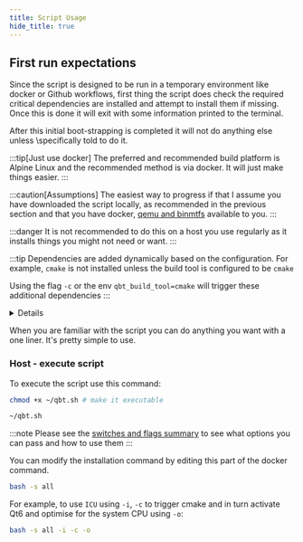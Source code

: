 ```yaml
---
title: Script Usage
hide_title: true
---
```



## First run expectations

Since the script is designed to be run in a temporary environment like docker or Github workflows, first thing the script does check the required critical dependencies are installed and attempt to install them if missing. Once this is done it will exit with some information printed to the terminal.

After this initial boot-strapping is completed it will not do anything else unless \specifically told to do it.

:::tip[Just use docker]
The preferred and recommended build platform is Alpine Linux and the recommended method is via docker. It will just make things easier.
:::

:::caution[Assumptions]
The easiest way to progress if that I assume you have downloaded the script locally, as recommended in the previous section and that you have docker, [qemu and binmtfs](glossary/qemu) available to you.
:::

:::danger
It is not recommended to do this on a host you use regularly as it installs things you might not need or want.
:::

<Advanced client:only>

:::tip
Dependencies are added dynamically based on the configuration. For example, `cmake` is not installed unless the build tool is configured to be `cmake`

Using the flag `-c` or the env `qbt_build_tool=cmake` will trigger these additional dependencies
:::
</Advanced>

<Details summary="What to expect" client:only="react">![](/docs_images/script_usage/1.png)</Details>

When you are familiar with the script you can do anything you want with a one liner. It's pretty simple to use.

### Host - execute script

To execute the script use this command:

```bash
chmod +x ~/qbt.sh # make it executable
```

```bash
~/qbt.sh
```

<Advanced client:only>

:::note
Please see the [switches and flags summary](./build-help?id=switches-and-flags-summarised) to see what options you can pass and how to use them
:::

You can modify the installation command by editing this part of the docker command.

```bash
bash -s all
```

For example, to use `ICU` using `-i`, `-c` to trigger cmake and in turn activate Qt6 and optimise for the system CPU using `-o`:

```bash
bash -s all -i -c -o
```

</Advanced>
